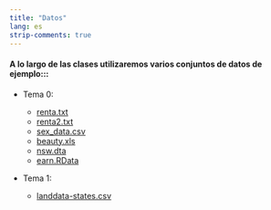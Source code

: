 ```yaml
---
title: "Datos"
lang: es
strip-comments: true
---
```


####  A lo largo de las clases utilizaremos varios conjuntos de datos de ejemplo:::


* Tema 0:
  + [renta.txt](https://raw.githubusercontent.com/albarran/00datos/main/renta.txt)
  + [renta2.txt](data/renta.txt)
  + [sex_data.csv](https://raw.githubusercontent.com/albarran/00datos/main/sex_data.csv)
  + [beauty.xls](https://raw.githubusercontent.com/albarran/00datos/main/beauty.xls)
  + [nsw.dta](https://raw.githubusercontent.com/albarran/00datos/main/nsw.dta)
  + [earn.RData](https://raw.githubusercontent.com/albarran/00datos/main/earn.RData)


* Tema 1:

  + [landdata-states.csv](https://raw.githubusercontent.com/albarran/00datos/main/landdata-states.csv)

<!--

* Tema 2:

  + [VentasTabla](https://raw.githubusercontent.com/albarran/00datos/main/VentasTabla.xlsx)
  + [Empleados](https://raw.githubusercontent.com/albarran/00datos/main/empleados.csv.zip)

* Tema 3:

  + [DosTablas](https://raw.githubusercontent.com/albarran/00datos/main/DosTablas.xlsx)

* Tema 5:

  + [BankMarketing.csv](https://raw.githubusercontent.com/albarran/00datos/main/BankMarketing.csv)

  + [BostonHousing.csv](https://raw.githubusercontent.com/albarran/00datos/main/BostonHousing.csv)


* Tema 6:

  + [descuento.csv](https://raw.githubusercontent.com/albarran/00datos/main/descuento.csv)

  + [census.csv](https://raw.githubusercontent.com/albarran/00datos/main/census.csv)

  + [health_insurance.csv](https://raw.githubusercontent.com/albarran/00datos/main/health_insurance.csv)

<!--
* Tema 14:

  + [clientes.csv](https://raw.githubusercontent.com/albarran/00datos/main/clientes.csv)


<!--
-->


<br>

